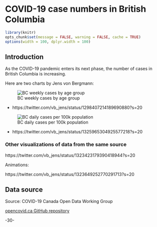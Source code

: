 <!-- 
This file by Martin Monkman 
is licensed under a Creative Commons Attribution 4.0 International License
https://creativecommons.org/licenses/by/4.0/  
-->


# COVID-19 case numbers in British Columbia {#covid-bc}


```r
library(knitr)
opts_chunk$set(message = FALSE, warning = FALSE, cache = TRUE)
options(width = 100, dplyr.width = 100)

```

## Introduction {#covid-bc-intro}


As the COVID-19 pandemic enters its next phase, the number of cases in British Columbia is increasing.

Here are two charts by Jens von Bergmann:



![BC weekly cases by age group](bc_covid_cases_age_2020-08-25.jpg)

* https://twitter.com/vb_jens/status/1298407214189690880?s=20



![BC daily cases per 100k population](bc_dailycases_per_100k.jpg)

* https://twitter.com/vb_jens/status/1325965304925577218?s=20


### Other visualizations of data from the same source

https://twitter.com/vb_jens/status/1323423179390418944?s=20

Animations:

https://twitter.com/vb_jens/status/1323649252770291713?s=20




## Data source {#covid-bc-data}

Source: COVID-19 Canada Open Data Working Group

[opencovid.ca GitHub repository](https://github.com/jeanpaulrsoucy/covid-19-canada-gov-data)




-30-